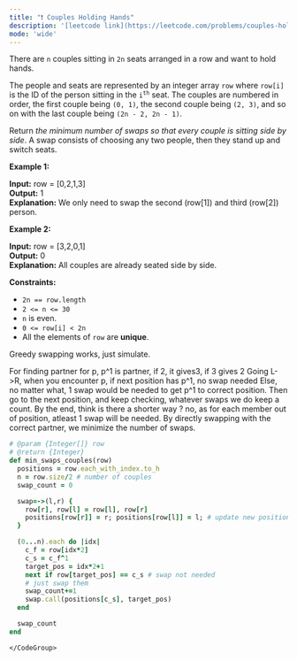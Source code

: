 ```yaml
---
title: "❗️ Couples Holding Hands"
description: '[leetcode link](https://leetcode.com/problems/couples-holding-hands/description/)'
mode: 'wide'
---
```

<Tabs>
  <Tab title="Question" icon="circle-question" iconType="regular">
    <Card>
      <p>There are <code>n</code> couples sitting in <code>2n</code> seats arranged in a row and want to hold hands.</p>  <p>The people and seats are represented by an integer array <code>row</code> where <code>row[i]</code> is the ID of the person sitting in the <code>i<sup>th</sup></code> seat. The couples are numbered in order, the first couple being <code>(0, 1)</code>, the second couple being <code>(2, 3)</code>, and so on with the last couple being <code>(2n - 2, 2n - 1)</code>.</p>  <p>Return <em>the minimum number of swaps so that every couple is sitting side by side</em>. A swap consists of choosing any two people, then they stand up and switch seats.</p>   <p><strong class="example">Example 1:</strong></p>   <strong>Input:</strong> row = [0,2,1,3] <br/> <strong>Output:</strong> 1 <br/> <strong>Explanation:</strong> We only need to swap the second (row[1]) and third (row[2]) person.   <p><strong class="example">Example 2:</strong></p>   <strong>Input:</strong> row = [3,2,0,1] <br/> <strong>Output:</strong> 0 <br/> <strong>Explanation:</strong> All couples are already seated side by side.    <p><strong>Constraints:</strong></p>  <ul>  <li><code>2n == row.length</code></li>  <li><code>2 &lt;= n &lt;= 30</code></li>  <li><code>n</code> is even.</li>  <li><code>0 &lt;= row[i] &lt; 2n</code></li>  <li>All the elements of <code>row</code> are <strong>unique</strong>.</li> </ul> 
    </Card>
  </Tab>
  <Tab title="Solution" icon="lightbulb" iconType="regular" >
    <Card>
      Greedy swapping works, just simulate.

For finding partner for p, p^1 is partner, if 2, it gives3, if 3 gives 2
Going L-&gt;R, when you encounter p, if next position has p^1, no swap needed
Else, no matter what, 1 swap would be needed to get p^1 to correct position.
Then go to the next position, and keep checking, whatever swaps we do keep a count.
By the end, think is there a shorter way ? no, as for each member out of position, atleast
1 swap will be needed. By directly swapping with the correct partner, we minimize the number of swaps.
</Card>
  <Expandable title="code">
    <CodeGroup dropdown>
```ruby title="Couples Holding Hands" lines
# @param {Integer[]} row
# @return {Integer}
def min_swaps_couples(row)
  positions = row.each_with_index.to_h
  n = row.size/2 # number of couples
  swap_count = 0

  swap=->(l,r) {
    row[r], row[l] = row[l], row[r]
    positions[row[r]] = r; positions[row[l]] = l; # update new positions
  }

  (0...n).each do |idx|
    c_f = row[idx*2]
    c_s = c_f^1
    target_pos = idx*2+1
    next if row[target_pos] == c_s # swap not needed
    # just swap them
    swap_count+=1
    swap.call(positions[c_s], target_pos)
  end

  swap_count
end
```
    </CodeGroup>
  </Expandable>
  </Tab>
</Tabs>